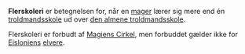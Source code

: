 {{title:Flerskoleri}}
{{author:Laura Holmegaard}}
{{timestamp:2009-09-20T08:39:58Z}}
{{copyright:Flerskoleri}}
'''Flerskoleri''' er betegnelsen for, når en [[mager]] lærer sig mere end én [[troldmandsskole]] ud over [[den almene troldmandsskole]].

Flerskoleri er forbudt af [[Magiens Cirkel]], men forbuddet gælder ikke for [[Eislonien|Eisloniens]] [[elver|elvere]].